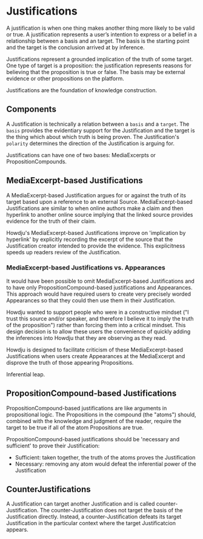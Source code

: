 # Justifications

A justification is when one thing makes another thing more likely to be valid or true. A
justification represents a user’s intention to express or a belief in a relationship between a basis
and an target. The basis is the starting point and the target is the conclusion arrived at by
inference.

Justifications represent a grounded implication of the truth of some target. One type of target is a
proposition: the justification represents reasons for believing that the proposition is true or
false. The basis may be external evidence or other propositions on the platform.

Justifications are the foundation of knowledge construction.

## Components

A Justification is technically a relation between a `basis` and a `target`. The
`basis` provides the evidentiary support for the Justification and the target is the thing
which about which truth is being proven. The Justification's `polarity` determines the direction
of the Justification is arguing for.

Justifications can have one of two bases: MediaExcerpts or PropositionCompounds.

## MediaExcerpt-based Justifications

A MediaExcerpt-based Justification argues for or against the truth of its target based upon a
reference to an external Source. MediaExcerpt-based Justifications are similar to when online
authors make a claim and then hyperlink to another online source implying that the linked source
provides evidence for the truth of their claim.

Howdju's MediaExcerpt-based Justifications improve on 'implication by hyperlink' by explicitly
recording the excerpt of the source that the Justification creator intended to provide the evidence.
This explicitness speeds up readers review of the Justification.

### MediaExcerpt-based Justifications vs. Appearances

It would have been possible to omit MediaExcerpt-based Justifications and to have only
PropositionCompound-based justifications and Appearances. This approach would have required users to
create very precisely worded Appearances so that they could then use them in their Justification.

Howdju wanted to support people who were in a constructive mindset ("I trust this source and/or
speaker, and therefore I believe it to imply the truth of the proposition") rather than forcing them
into a critical mindset. This design decision is to allow these users the convenience of quickly
adding the inferences into Howdju that they are observing as they read.

Howdju is designed to facilitate criticism of these MediaExcerpt-based Justifications when users
create Appearances at the MediaExcerpt and disprove the truth of those appearing Propositions.

Inferential leap.

## PropositionCompound-based Justifications

PropositionCompound-based justifications are like arguments in propositional logic. The Propositions
in the compound (the "atoms") should, combined with the knowledge and judgment of the reader,
require the target to be true if all of the atom Propositions are true.

PropositionCompound-based justifications should be 'necessary and sufficient' to prove their
Justification:

- Sufficient: taken together, the truth of the atoms proves the Justification
- Necessary: removing any atom would defeat the inferential power of the Justification

## CounterJustifications

A Justification can target another Justification and is called counter-Justification. The
counter-Justification does not target the basis of the Justification directly. Instead, a
counter-Justification defeats its target Justification in the particular context where the target
Justificatcion appears.
